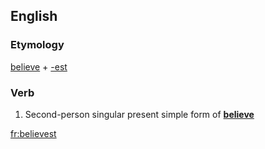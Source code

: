==English==

===Etymology===
[[believe]] + [[-est]]

===Verb===
{{en-verb form}}

# {{context|archaic|lang=en}} Second-person singular present simple form of '''[[believe]]'''

[[fr:believest]]